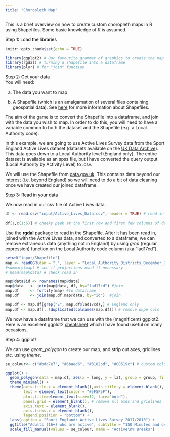 ```yaml
---
title: "Choropleth Map"
---
```


This is a brief overview on how to create custom choropleth maps in R using Shapefiles. Some basic knowledge of R is assumed.

<div style="text-align:left"><span style="color:black; font-size:1em;">Step 1: Load the libraries</span></div>

```r
knitr::opts_chunk$set(echo = TRUE)
```

```r
library(ggplot2) # Our favourite grammar of graphics to create the map
library(rgdal) # turning a shapefile into a dataframe
library(plyr) # for "join" function
```

<div style="text-align:left"><span style="color:black; font-size:1em;">Step 2: Get your data</span></div>

You will need: </p>
a) The data you want to map </p>
b) A Shapefile (which is an amalgamation of several files containing geospatial data). See [here](https://doc.arcgis.com/en/arcgis-online/reference/shapefiles.htm) for more information about Shapefiles.</p>


The aim of the game is to convert the Shapefile into a dataframe, and join with the data you wish to map. In order to do this, you will need to have a variable common to both the dataset and the Shapefile (e.g. a Local Authority code).

In this example, we are going to use Active Lives Survey data from the Sport England Active Lives dataset (datasets available on the [UK Data Archive](https://beta.ukdataservice.ac.uk/datacatalogue/studies/#!?Search=active%20lives%20survey&Page=1&Rows=10&Sort=1&DateFrom=440&DateTo=2019)). This data goes down to a Local Authority level (England only). The entire dataset is available as an spss file, but I have converted the query output (Local Authority by Activity Level) to .csv.</p> 
We will use the Shapefile from [data.gov.uk](https://data.gov.uk/dataset/45a1aaed-503a-4259-bd3e-27ce2ddc7b16/local-authority-districts-december-2016-super-generalised-clipped-boundaries-in-the-uk). This contains data beyond our interest (i.e. beyond England) so we will need to do a bit of data cleaning once we have created our joined dataframe.

<div style="text-align:left"><span style="color:black; font-size:1em;">Step 3: Read in your data</span></div>
We now read in our csv file of Active Lives data.
```r
df <- read.csv("input/Active_Lives_Data.csv", header = TRUE) # read in the file and keep the headers

df[1,c(1:6)] # cheeky peek at the first row and first few columns of data to check 

```

Use the **rgdal** package to read in the Shapefile. After it has been read in, joined with the Active Lives data, and converted to a dataframe,  we can remove extraneous data (anything not in England) by using *grep* (regular expression) function on the Local Authority code column (aka "lad17cd").
```r
setwd("input/Shapefile")
map <- readOGR(dsn = ".", layer = "Local_Authority_Districts_December_2017_Super_Generalised_Clipped_Boundaries_in_Great_Britain", verbose = FALSE)
#summary(map) # see if projections used if necessary
# head(map@data) # check read in

map@data$id <- rownames(map@data)
map@data   <- join(map@data, df, by="lad17cd") #join
map.df     <- fortify(map) #to dataframe
map.df     <- join(map.df,map@data, by="id")  #join

map.df <- map.df[grep("E", map.df$lad17cd),] # England only
map.df <- map.df[, !duplicated(colnames(map.df))] # remove dupe cols
```

We now have a dataframe that we can use with the (magnificent) ggplot2. Here is an excellent ggplot2 [cheatsheet](https://github.com/rstudio/cheatsheets/blob/master/data-visualization-2.1.pdf) which I have found useful on many occasions. </p>

<div style="text-align:left"><span style="color:black; font-size:1em;">Step 4: ggplot!</span></div>
We can use *geom_polygon* to create our map, and strip out axes, gridlines etc. using  *theme*.

```r
se_colour<- c("#bdd7e7", "#6baed6", "#3182bd", "#08519c") # custom colours to use in the chart

ggplot() +
  geom_polygon(data = map.df, aes(x = long, y = lat, group = group, fill = Total.Active.breaks))+
  theme_minimal() + 
  theme(axis.title.x = element_blank(),axis.title.y = element_blank(), 
        text = element_text(color = "#5F5F5F"), 
        plot.title=element_text(size=12, face="bold"),
        panel.grid = element_blank(), # remove all axes and gridlines
        axis.text = element_blank(),
        axis.ticks.x = element_blank(),
        legend.position = "bottom") +
  labs(caption = "Sport England: Active Lives Survey 2017/2018") +
  ggtitle("Adults (16+) who are active", subtitle = "150 Minutes and over per week, by Local Authority")+
  scale_fill_manual(values = se_colour, name = "Active\n% Breaks")
```

